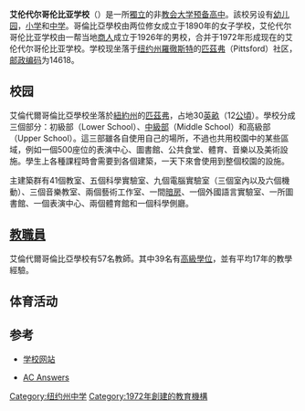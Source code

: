 '''艾伦代尔哥伦比亚学校'''（{{lang-en|Allenda Columbia School}}）是一所[[獨立學校|獨立]]的非[[教会|教会]][[預科學校|大学预备高中]]。該校另设有[[幼儿园|幼儿园]]，[[小学|小学]]和[[中学|中学]]。哥倫比亞學校由两位修女成立于1890年的女子学校，艾伦代尔哥伦比亚学校由一帮当地[[商人|商人]]成立于1926年的男校，合并于1972年形成现在的艾伦代尔哥伦比亚学校。学校现坐落于[[纽约州|纽约州]][[羅徹斯特|羅徹斯特]]的[[匹茲弗|匹茲弗]]（Pittsford）社区，[[邮政编码|邮政编码]]为14618。

== 校园==
艾倫代爾哥倫比亞學校坐落於[[紐約州|紐約州]]的[[匹茲弗|匹茲弗]]，占地30[[英畝|英畝]]（12[[公頃|公頃]]）。學校分成三個部分：初級部（Lower School）、[[初中|中級部]]（Middle School）和高級部（Upper School）。這三部雖各自使用自己的場所，不過也共用校園中的某些區域，例如一個500座位的表演中心、圖書館、公共食堂、體育、音樂以及美術設施。學生上各種課程時會需要到各個建築，一天下來會使用到整個校園的設施。

主建築群有41個教室、五個科學實驗室、九個電腦實驗室（三個室內以及六個機動）、三個音樂教室、兩個藝術工作室、一間[[暗房|暗房]]、一個外國語言實驗室、一所圖書館、一個表演中心、兩個體育館和一個科學側廳。

== [[教师|教職員]] ==
艾倫代爾哥倫比亞學校有57名教師。其中39名有[[學位|高級學位]]，並有平均17年的教學經驗。

== 体育活动 ==

== 参考 ==

* {{en}}[http://www.allendalecolumbia.org 学校网站] {{Wayback|url=http://www.allendalecolumbia.org/ |date=20210414012642 }}

* {{en}}[https://web.archive.org/web/20130429142439/http://wwww.acanswers.org/ AC Answers]


[[Category:纽约州中学|Category:纽约州中学]]
[[Category:1972年創建的教育機構|Category:1972年創建的教育機構]]